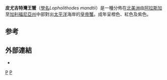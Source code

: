 {{Speciesbox
| taxon = Lopholithodes mandtii
| binomial_authority = [[Johann_Friedrich_von_Brandt|Brandt]], 1849
| image = Lopholithodes mandtii.jpg
}}

'''皮尤吉特灣王蟹'''（[[學名|學名]]''Lopholithodes mandtii''）是一種分佈在[[北美洲|北美洲]]由[[阿拉斯加|阿拉斯加]]至[[加利福尼亞州|加利福尼亞州]]中部對出[[太平洋|太平洋]]海岸的[[皇帝蟹|皇帝蟹]]。成年呈橙色、紅色及紫色。

==参考==
{{reflist}}

==外部連結==
*{{Cite web|url=http://rosario.wwc.edu/inverts/Arthropoda/Crustacea/Malacostraca/Eumalacostraca/Eucarida/Decapoda/Anomura/Family_Lithodidae/Lopholithodes_mandtii.html|title=''Lopholithodes mandtii'' (Brandt, 1849)|author=Dave Cowles|year=2004|publisher=Walla Walla University|work=Key to invertebrates found at or near the Walla Walla University Marine Station (Rosario) Fidalgo Island, Anacortes, WA|deadurl=yes|archiveurl=https://web.archive.org/web/20070927215250/http://rosario.wwc.edu/inverts/Arthropoda/Crustacea/Malacostraca/Eumalacostraca/Eucarida/Decapoda/Anomura/Family_Lithodidae/Lopholithodes_mandtii.html|archivedate=2007年9月27日|df=}}

{{Taxonbar}}
[[Category:石蟹科|P]]
[[Category:_1849年描述的动物|P]]